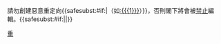 {{{icon|[[File:Nuvola apps important.svg|25px]] }}}請勿創建惡意重定向{{<includeonly>safesubst:</includeonly>#if:{{{1|}}}|（如[[:{{{1}}}]]）}}，否則閣下將會被[[Wikipedia:封禁方針|禁止]]編輯。{{<includeonly>safesubst:</includeonly>#if:{{{2|}}}|{{{2}}}|}}<!-- Template:uw-redirect3 --><noinclude>
{{Templatesnotice|series = uw-redirect|max = 4im|s1 = uw-r3|s2 = uw-rdr3}}
[[Category:用戶警告模板|重]]
</noinclude>